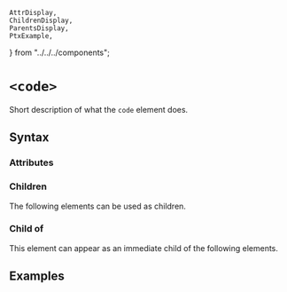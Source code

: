     AttrDisplay,
    ChildrenDisplay,
    ParentsDisplay,
    PtxExample,
} from "../../../components";

# `<code>`

Short description of what the `code` element does.

## Syntax

### Attributes

<AttrDisplay name="code" />

### Children

The following elements can be used as children.

<ChildrenDisplay name="code" />

### Child of

This element can appear as an immediate child of the following elements.

<ParentsDisplay name="code" />

## Examples

    